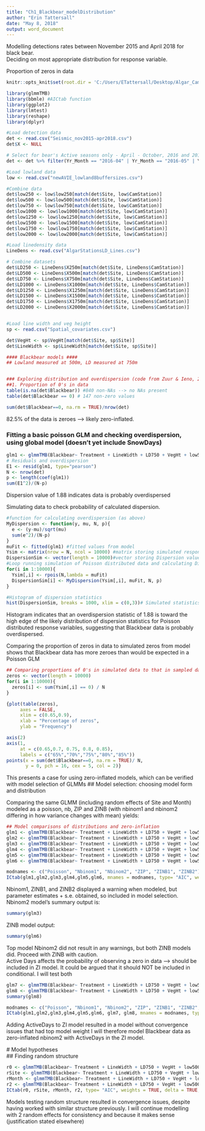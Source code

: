 ```yaml
---
title: "Ch1_Blackbear_modelDistribution"
author: "Erin Tattersall"
date: "May 8, 2018"
output: word_document
---
```


Modelling detections rates between November 2015 and April 2018 for black bear.  
Deciding on most appropriate distribution for response variable.


Proportion of zeros in data
```r
knitr::opts_knit$set(root.dir = 'C:/Users/ETattersall/Desktop/Algar_Cam_Traps/Algar_Camera_Traps/Data') #Setting working directory for all code chunks
```

```r

library(glmmTMB)
library(bbmle) #AICtab function
library(ggplot2)
library(lmtest)
library(reshape)
library(dplyr)
```
```r
#Load detection data
det <- read.csv("Seismic_nov2015-apr2018.csv")
det$X <- NULL

# Select for bear's Active seasons only - April - October, 2016 and 2017
det <- det %>% filter(Yr_Month == "2016-04" | Yr_Month == "2016-05" | Yr_Month == "2016-06"| Yr_Month == "2016-07"| Yr_Month == "2016-08"| Yr_Month == "2016-09"| Yr_Month == "2016-10"| Yr_Month == "2017-04" | Yr_Month == "2017-05" | Yr_Month == "2017-06"| Yr_Month == "2017-07"| Yr_Month == "2017-08"| Yr_Month == "2017-09"| Yr_Month == "2017-10") %>% select(Site, Treatment,Yr_Month, Site_ym, Blackbear, Month, ActiveDays)

#Load lowland data
low <- read.csv("newAVIE_lowland8buffersizes.csv")

#Combine data
det$low250 <- low$low250[match(det$Site, low$CamStation)]
det$low500 <- low$low500[match(det$Site, low$CamStation)]
det$low750 <- low$low750[match(det$Site, low$CamStation)]
det$low1000 <- low$low1000[match(det$Site, low$CamStation)]
det$low1250 <- low$low1250[match(det$Site, low$CamStation)]
det$low1500 <- low$low1500[match(det$Site, low$CamStation)]
det$low1750 <- low$low1750[match(det$Site, low$CamStation)]
det$low2000 <- low$low2000[match(det$Site, low$CamStation)]

#Load linedensity data
LineDens <- read.csv("AlgarStationsLD_Lines.csv")

# Combine datasets
det$LD250 <- LineDens$X250m[match(det$Site, LineDens$CamStation)]
det$LD500 <- LineDens$X500m[match(det$Site, LineDens$CamStation)]
det$LD750 <- LineDens$X750m[match(det$Site, LineDens$CamStation)]
det$LD1000 <- LineDens$X1000m[match(det$Site, LineDens$CamStation)]
det$LD1250 <- LineDens$X1250m[match(det$Site, LineDens$CamStation)]
det$LD1500 <- LineDens$X1500m[match(det$Site, LineDens$CamStation)]
det$LD1750 <- LineDens$X1750m[match(det$Site, LineDens$CamStation)]
det$LD2000 <- LineDens$X2000m[match(det$Site, LineDens$CamStation)]


#Load line width and veg height
sp <- read.csv("Spatial_covariates.csv")

det$VegHt <- sp$VegHt[match(det$Site, sp$Site)]
det$LineWidth <- sp$LineWidth[match(det$Site, sp$Site)]
```


```r

#### Blackbear models ####
## Lowland measured at 500m, LD measured at 750m


### Exploring distribution and overdispersion (code from Zuur & Ieno, 2016)
##1. Proportion of 0's in data
table(is.na(det$Blackbear)) #840 non-NAs --> no NAs present
table(det$Blackbear == 0) # 147 non-zero values
```
```r
sum(det$Blackbear==0, na.rm = TRUE)/nrow(det)
```
  82.5% of the data is zeroes --> likely zero-inflated.  

### Fitting a basic poisson GLM and checking overdispersion, using global model (doesn't yet include SnowDays)
```r
glm1 <- glmmTMB(Blackbear~ Treatment + LineWidth + LD750 + VegHt + low500 + ActiveDays, data = det, family = poisson)
# Residuals and overdispersion
E1 <- resid(glm1, type="pearson")
N <- nrow(det)
p <- length(coef(glm1))
sum(E1^2)/(N-p)
```
Dispersion value of  1.88 indicates data is probably overdispersed

Simulating data to check probability of calculated dispersion.
```r
#function for calculating overdispersion (as above)
MyDispersion <- function(y, mu, N, p){
  e <- (y-mu)/sqrt(mu)
  sum(e^2)/(N-p)
}
muFit <- fitted(glm1) #fitted values from model
Ysim <- matrix(nrow = N, ncol = 10000) #matrix storing simulated responses
DispersionSim <- vector(length = 10000)#vector storing Dispersion value
#Loop running simulation of Poisson distributed data and calculating Dispersion value
for(i in 1:10000){
  Ysim[,i] <- rpois(N,lambda = muFit)
  DispersionSim[i] <- MyDispersion(Ysim[,i], muFit, N, p)
}
```
```r
#Histogram of dispersion statistics
hist(DispersionSim, breaks = 1000, xlim = c(0,3))# Simulated statistics are mostly on either side of 1 -->unlikely to have overdispersion
```
Histogram indicates that an overdispersion statistic of 1.88 is toward the high edge of the likely distribution of dispersion statistics for Poisson distributed response variables, suggesting that Blackbear data is probably overdispersed.  

Comparing the proportion of zeros in data to simulated zeros from model shows that Blackbear data has more zeroes than would be expected in a Poisson GLM
```r
## Comparing proportions of 0's in simulated data to that in sampled data
zeros <- vector(length = 10000)
for(i in 1:10000){
  zeros[i] <- sum(Ysim[,i] == 0) / N
}

{plot(table(zeros),
     axes = FALSE,
     xlim = c(0.65,0.9),
     xlab = "Percentage of zeros",
     ylab = "Frequency")

axis(2)
axis(1, 
     at = c(0.65,0.7, 0.75, 0.8, 0.85),
     labels = c("65%","70%","75%","80%","85%"))
points(x = sum(det$Blackbear==0, na.rm = TRUE)/ N,
       y = 0, pch = 16, cex = 5, col = 2)}
```
  This presents a case for using zero-inflated models, which can be verified with model selection of GLMMs
## Model selection: choosing model form and distribution  

Comparing the same GLMM (including random effects of Site and Month) modeled as a poisson, nb, ZIP and ZINB (with nbinom1 and nbinom2 differing in how variance changes with mean) yields:
```r
## Model comparisons of distributions and zero-inflation
glm1 <- glmmTMB(Blackbear~ Treatment + LineWidth + LD750 + VegHt + low500 + ActiveDays + (1| Site) + (1|Month), data = det, family = poisson)
glm2 <- glmmTMB(Blackbear~ Treatment + LineWidth + LD750 + VegHt + low500 + ActiveDays + (1| Site) + (1|Month), data = det, family = nbinom1(link= "log")) #warning matrix not positive definite
glm3 <- glmmTMB(Blackbear~ Treatment + LineWidth + LD750 + VegHt + low500 + ActiveDays + (1| Site) + (1|Month), data = det, family = nbinom2(link = "log"))
glm4 <- glmmTMB(Blackbear~ Treatment + LineWidth + LD750 + VegHt + low500 + ActiveDays + (1| Site) + (1|Month), zi = ~1, data = det, family = poisson)
glm5 <- glmmTMB(Blackbear~ Treatment + LineWidth + LD750 + VegHt + low500 + ActiveDays +(1| Site) + (1|Month), zi = ~1, data = det, family = nbinom1(link= "log")) ## warning 'matrix not positive definite' and 'lgamma value out of range'
glm6 <- glmmTMB(Blackbear~ Treatment + LineWidth + LD750 + VegHt + low500 + ActiveDays + (1| Site) + (1|Month), zi = ~1, data = det, family = nbinom2(link= "log")) ## warning 'matrix not positive definite'
```
```r
modnames <- c("Poisson", "Nbinom1", "Nbinom2", "ZIP", "ZINB1", "ZINB2")
ICtab(glm1,glm2,glm3,glm4,glm5,glm6, mnames = modnames, type= "AIC", weights = TRUE, delta = TRUE, logLik = TRUE, sort=TRUE)

```
Nbinom1, ZINB1, and ZINB2 displayed a warning when modeled, but parameter estimates + s.e. obtained, so included in model selection.  
 Nbinom2 model's summary output is:
```r
summary(glm3)
```
 ZINB model output:
```r
summary(glm6)
```
 Top model Nbinom2 did not result in any warnings, but both ZINB models did. Proceed with ZINB with caution.  
 Active Days affects the probability of observing a zero in data --> should be included in ZI model. It could be argued that it should NOT be included in conditional. I will test both  
```r
glm7 <- glmmTMB(Blackbear~ Treatment + LineWidth + LD750 + VegHt + low500 + ActiveDays +(1| Site) + (1|Month), zi = ~ActiveDays, data = det, family = nbinom2(link= "log"))
glm8 <- glmmTMB(Blackbear~ Treatment + LineWidth + LD750 + VegHt + low500 + (1| Site) + (1|Month), zi = ~ActiveDays, data = det, family = nbinom2(link= "log"))
summary(glm8)
```
```r
modnames <- c("Poisson", "Nbinom1", "Nbinom2", "ZIP", "ZINB1", "ZINB2","ZINB2-AD2","ZINB2-AD1")
ICtab(glm1,glm2,glm3,glm4,glm5,glm6, glm7, glm8, mnames = modnames, type= "AIC", weights = TRUE, delta = TRUE, logLik = TRUE, sort=TRUE)
```
  Adding ActiveDays to ZI model resulted in a model without convergence issues that had top model weight
 I will therefore model Blackbear data as zero-inflated nbinom2 with ActiveDays in the ZI model. 
 
 
 # Model hypotheses  
 ## Finding random structure
```r
r0 <- glmmTMB(Blackbear~ Treatment + LineWidth + LD750 + VegHt + low500, zi = ~ActiveDays, data = det, family = nbinom2(link= "log"))
rSite <- glmmTMB(Blackbear~ Treatment + LineWidth + LD750 + VegHt + low500 + (1| Site), zi = ~ActiveDays, data = det, family = nbinom2(link= "log")) 
rMonth <- glmmTMB(Blackbear~ Treatment + LineWidth + LD750 + VegHt + low500 + (1|Month), zi = ~ActiveDays, data = det, family = nbinom2(link= "log"))
r2 <- glmmTMB(Blackbear~ Treatment + LineWidth + LD750 + VegHt + low500 + (1| Site) + (1|Month), zi = ~ActiveDays, data = det, family = nbinom2(link= "log"))
ICtab(r0, rSite, rMonth, r2, type= "AIC", weights = TRUE, delta = TRUE, logLik = TRUE, sort=TRUE)
```
 Models testing random structure resulted in convergence issues, despite having worked with similar structure previously. I will continue modelling with 2 random effects for consistency and because it makes sense (justification stated elsewhere)
